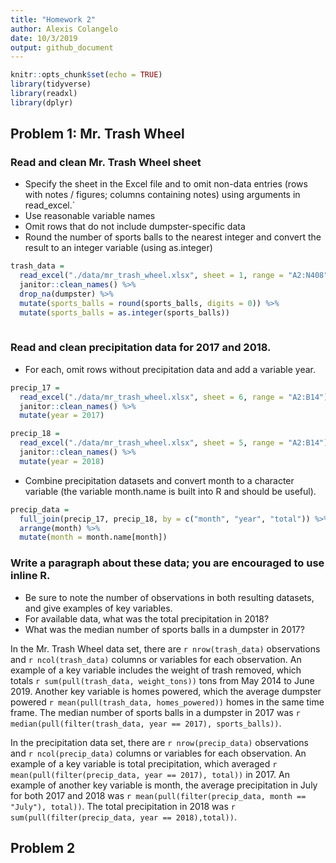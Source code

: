 ```yaml
---
title: "Homework 2"
author: Alexis Colangelo
date: 10/3/2019
output: github_document
---
```


```r
knitr::opts_chunk$set(echo = TRUE)
library(tidyverse)
library(readxl)
library(dplyr)
```

## Problem 1: Mr. Trash Wheel

### Read and clean Mr. Trash Wheel sheet
 * Specify the sheet in the Excel file and to omit non-data entries (rows with notes / figures; columns containing notes) using arguments in read_excel.`
 * Use reasonable variable names
 * Omit rows that do not include dumpster-specific data
 * Round the number of sports balls to the nearest integer and  convert the result to an integer variable (using as.integer)

```r
trash_data =
  read_excel("./data/mr_trash_wheel.xlsx", sheet = 1, range = "A2:N408") %>%
  janitor::clean_names() %>%
  drop_na(dumpster) %>%
  mutate(sports_balls = round(sports_balls, digits = 0)) %>%
  mutate(sports_balls = as.integer(sports_balls))
  
```

### Read and clean precipitation data for 2017 and 2018. 
 * For each, omit rows without precipitation data and add a variable year. 

```r
precip_17 = 
  read_excel("./data/mr_trash_wheel.xlsx", sheet = 6, range = "A2:B14") %>%
  janitor::clean_names() %>%
  mutate(year = 2017)
```

```r
precip_18 = 
  read_excel("./data/mr_trash_wheel.xlsx", sheet = 5, range = "A2:B14") %>%
  janitor::clean_names() %>%
  mutate(year = 2018)
```

* Combine precipitation datasets and convert month to a character variable (the variable month.name is built into R and should be useful).

```r
precip_data =
  full_join(precip_17, precip_18, by = c("month", "year", "total")) %>%
  arrange(month) %>%
  mutate(month = month.name[month])
```

### Write a paragraph about these data; you are encouraged to use inline R. 
* Be sure to note the number of observations in both resulting datasets, and give examples of key variables.
* For available data, what was the total precipitation in 2018? 
* What was the median number of sports balls in a dumpster in 2017?

In the Mr. Trash Wheel data set, there are `r nrow(trash_data)` observations and `r ncol(trash_data)` columns or variables for each observation. An example of a key variable includes the weight of trash removed, which totals `r sum(pull(trash_data, weight_tons))` tons from May 2014 to June 2019. Another key variable is homes powered, which the average dumpster powered `r mean(pull(trash_data, homes_powered))` homes in the same time frame. The median number of sports balls in a dumpster in 2017 was `r median(pull(filter(trash_data, year == 2017), sports_balls))`. 

In the precipitation data set, there are `r nrow(precip_data)` observations and `r ncol(precip_data)` columns or variables for each observation. An example of a key variable is total precipitation, which averaged `r mean(pull(filter(precip_data, year == 2017), total))` in 2017. An example of another key variable is month, the average precipitation in July for both 2017 and 2018 was `r mean(pull(filter(precip_data, month == "July"), total))`. The total precipitation in 2018 was `r sum(pull(filter(precip_data, year == 2018),total))`. 

## Problem 2

